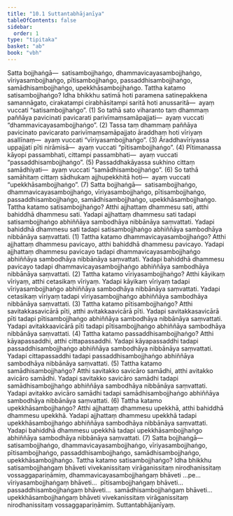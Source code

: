 ```yaml
---
title: "10.1 Suttantabhājanīya"
tableOfContents: false
sidebar:
  order: 1
type: "tipitaka"
basket: "ab"
book: "vbh"
---
```



<DynamicBreadcrumb />

<Division number="466" book="vbh" bookNo="30" page="236">

<Paragraph number="1555" book="vbh">
Satta bojjhaṅgā—  satisambojjhaṅgo, dhammavicayasambojjhaṅgo, vīriyasambojjhaṅgo, pītisambojjhaṅgo, passaddhisambojjhaṅgo, samādhisambojjhaṅgo, upekkhāsambojjhaṅgo.
</Paragraph>

</Division>
<Division number="467" book="vbh" bookNo="30" page="236">

<Paragraph number="1556" book="vbh">
Tattha katamo satisambojjhaṅgo? Idha bhikkhu satimā hoti paramena satinepakkena samannāgato, cirakatampi cirabhāsitampi saritā hoti anussaritā—  ayaṃ vuccati “satisambojjhaṅgo”. (1)
</Paragraph>

<Paragraph number="1557" book="vbh">
So tathā sato viharanto taṃ dhammaṃ paññāya pavicinati pavicarati parivīmaṃsamāpajjati—  ayaṃ vuccati “dhammavicayasambojjhaṅgo”. (2)
</Paragraph>

<Paragraph number="1558" book="vbh">
Tassa taṃ dhammaṃ paññāya pavicinato pavicarato parivīmaṃsamāpajjato āraddhaṃ hoti vīriyaṃ asallīnaṃ—  ayaṃ vuccati “vīriyasambojjhaṅgo”. (3)
</Paragraph>

<Paragraph number="1559" book="vbh">
Āraddhavīriyassa uppajjati pīti nirāmisā—  ayaṃ vuccati “pītisambojjhaṅgo”. (4)
</Paragraph>

<Paragraph number="1560" book="vbh">
Pītimanassa kāyopi passambhati, cittampi passambhati—  ayaṃ vuccati “passaddhisambojjhaṅgo”. (5)
</Paragraph>

<Paragraph number="1561" book="vbh">
Passaddhakāyassa sukhino cittaṃ samādhiyati—  ayaṃ vuccati “samādhisambojjhaṅgo”. (6)
</Paragraph>

<Paragraph number="1562" book="vbh">
So tathā samāhitaṃ cittaṃ sādhukaṃ ajjhupekkhitā hoti—  ayaṃ vuccati “upekkhāsambojjhaṅgo”. (7)
</Paragraph>

</Division>
<Division number="468" book="vbh" bookNo="30" page="236">

<Paragraph number="1563" book="vbh">
Satta bojjhaṅgā—  satisambojjhaṅgo, dhammavicayasambojjhaṅgo, vīriyasambojjhaṅgo, pītisambojjhaṅgo, passaddhisambojjhaṅgo, samādhisambojjhaṅgo, upekkhāsambojjhaṅgo.
</Paragraph>

</Division>
<Division number="469" book="vbh" bookNo="30" page="236">

<Paragraph number="1564" book="vbh">
Tattha katamo satisambojjhaṅgo? Atthi ajjhattaṃ dhammesu sati, atthi bahiddhā dhammesu sati. Yadapi ajjhattaṃ dhammesu sati tadapi satisambojjhaṅgo abhiññāya sambodhāya nibbānāya saṃvattati. Yadapi bahiddhā dhammesu sati tadapi satisambojjhaṅgo abhiññāya sambodhāya nibbānāya saṃvattati. (1)
</Paragraph>

<Paragraph number="1565" book="vbh">
Tattha katamo dhammavicayasambojjhaṅgo? Atthi ajjhattaṃ dhammesu pavicayo, atthi bahiddhā dhammesu pavicayo. Yadapi ajjhattaṃ dhammesu pavicayo tadapi dhammavicayasambojjhaṅgo abhiññāya sambodhāya nibbānāya saṃvattati. Yadapi bahiddhā dhammesu pavicayo tadapi dhammavicayasambojjhaṅgo abhiññāya sambodhāya nibbānāya saṃvattati. (2)
</Paragraph>

<Paragraph number="1566" book="vbh">
Tattha katamo vīriyasambojjhaṅgo? Atthi kāyikaṃ vīriyaṃ, atthi cetasikaṃ vīriyaṃ. Yadapi kāyikaṃ vīriyaṃ tadapi vīriyasambojjhaṅgo abhiññāya sambodhāya nibbānāya saṃvattati. Yadapi cetasikaṃ vīriyaṃ tadapi vīriyasambojjhaṅgo abhiññāya sambodhāya nibbānāya saṃvattati. (3)
</Paragraph>

<Paragraph number="1567" book="vbh">
Tattha katamo pītisambojjhaṅgo? Atthi savitakkasavicārā pīti, atthi avitakkaavicārā pīti. Yadapi savitakkasavicārā pīti tadapi pītisambojjhaṅgo abhiññāya sambodhāya nibbānāya saṃvattati. Yadapi avitakkaavicārā pīti tadapi pītisambojjhaṅgo abhiññāya sambodhāya nibbānāya saṃvattati. (4)
</Paragraph>

<Paragraph number="1568" book="vbh">
Tattha katamo passaddhisambojjhaṅgo? Atthi kāyapassaddhi, atthi cittapassaddhi. Yadapi kāyapassaddhi tadapi passaddhisambojjhaṅgo abhiññāya sambodhāya nibbānāya saṃvattati. Yadapi cittapassaddhi tadapi passaddhisambojjhaṅgo abhiññāya sambodhāya nibbānāya saṃvattati. (5)
</Paragraph>

<Paragraph number="1569" book="vbh">
Tattha katamo samādhisambojjhaṅgo? Atthi savitakko savicāro samādhi, atthi avitakko avicāro samādhi. Yadapi savitakko savicāro samādhi tadapi samādhisambojjhaṅgo abhiññāya sambodhāya nibbānāya saṃvattati. Yadapi avitakko avicāro samādhi tadapi samādhisambojjhaṅgo abhiññāya sambodhāya nibbānāya saṃvattati. (6)
</Paragraph>

<Paragraph number="1570" book="vbh">
Tattha katamo upekkhāsambojjhaṅgo? Atthi ajjhattaṃ dhammesu upekkhā, atthi bahiddhā dhammesu upekkhā. Yadapi ajjhattaṃ dhammesu upekkhā tadapi upekkhāsambojjhaṅgo abhiññāya sambodhāya nibbānāya saṃvattati. Yadapi bahiddhā dhammesu upekkhā tadapi upekkhāsambojjhaṅgo abhiññāya sambodhāya nibbānāya saṃvattati. (7)
</Paragraph>

</Division>
<Division number="470" book="vbh" bookNo="30" page="238">

<Paragraph number="1571" book="vbh">
Satta bojjhaṅgā—  satisambojjhaṅgo, dhammavicayasambojjhaṅgo, vīriyasambojjhaṅgo, pītisambojjhaṅgo, passaddhisambojjhaṅgo, samādhisambojjhaṅgo, upekkhāsambojjhaṅgo.
</Paragraph>

</Division>
<Division number="471" book="vbh" bookNo="30" page="238">

<Paragraph number="1572" book="vbh">
Tattha katamo satisambojjhaṅgo? Idha bhikkhu satisambojjhaṅgaṃ bhāveti vivekanissitaṃ virāganissitaṃ nirodhanissitaṃ vossaggapariṇāmiṃ, dhammavicayasambojjhaṅgaṃ bhāveti …pe…  vīriyasambojjhaṅgaṃ bhāveti…  pītisambojjhaṅgaṃ bhāveti…  passaddhisambojjhaṅgaṃ bhāveti…  samādhisambojjhaṅgaṃ bhāveti…  upekkhāsambojjhaṅgaṃ bhāveti vivekanissitaṃ virāganissitaṃ nirodhanissitaṃ vossaggapariṇāmiṃ.

</Paragraph>
</Division>

<Paragraph number="1573" type="center" book="vbh">
Suttantabhājanīyaṃ.
</Paragraph>
